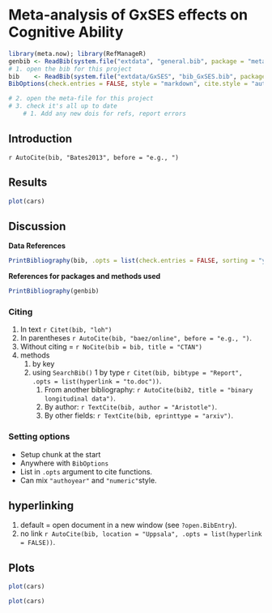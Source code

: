 # Meta-analysis of GxSES effects on Cognitive Ability

```r
library(meta.now); library(RefManageR)
genbib <- ReadBib(system.file("extdata", "general.bib", package = "meta.now"))
# 1. open the bib for this project
bib    <- ReadBib(system.file("extdata/GxSES", "bib_GxSES.bib", package = "meta.now"), check = FALSE)
BibOptions(check.entries = FALSE, style = "markdown", cite.style = "authoryear", bib.style = "numeric")

# 2. open the meta-file for this project
# 3. check it's all up to date
	# 1. Add any new dois for refs, report errors

```

## Introduction
`r AutoCite(bib, "Bates2013", before = "e.g., ")`



## Results
```r
plot(cars)
```

## Discussion

**Data References**

```r
PrintBibliography(bib, .opts = list(check.entries = FALSE, sorting = "ynt"))
```

**References for packages and methods used**

```r
PrintBibliography(genbib)
```


### Citing
1. In text `r Citet(bib, "loh")`
2. In parentheses `r AutoCite(bib, "baez/online", before = "e.g., ")`.
3. Without citing = `r NoCite(bib = bib, title = "CTAN")`
4. methods
	1. by key
	2. using `SearchBib()`
		1 by type `r Citet(bib, bibtype = "Report", .opts = list(hyperlink = "to.doc"))`.
		1. From another bibliography: `r AutoCite(bib2, title = "binary longitudinal data")`.
		2. By author: `r TextCite(bib, author = "Aristotle")`.  
		3. By other fields: `r TextCite(bib, eprinttype = "arxiv")`.

### Setting options
  * Setup chunk at the start
  * Anywhere with <code>BibOptions</code>
  * List in `.opts` argument to cite functions.
  * Can mix `"authoyear"` and `"numeric"`style.

  
## hyperlinking
1. default = open document in a new window (see `?open.BibEntry`). 
2. no link `r AutoCite(bib, location = "Uppsala", .opts = list(hyperlink = FALSE))`.

## Plots
  
```r
plot(cars)
```


```r
plot(cars)
```

